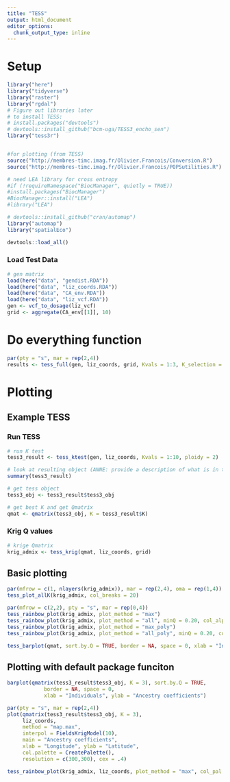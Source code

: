 ```yaml
---
title: "TESS"
output: html_document
editor_options: 
  chunk_output_type: inline
---
```


# Setup

```r
library("here")
library("tidyverse")
library("raster")
library("rgdal")
# Figure out libraries later
# to install TESS:
# install.packages("devtools")
# devtools::install_github("bcm-uga/TESS3_encho_sen")
library("tess3r") 


#for plotting (from TESS)
source("http://membres-timc.imag.fr/Olivier.Francois/Conversion.R")
source("http://membres-timc.imag.fr/Olivier.Francois/POPSutilities.R")

# need LEA library for cross entropy
#if (!requireNamespace("BiocManager", quietly = TRUE))
#install.packages("BiocManager")
#BiocManager::install("LEA")
#library("LEA")

# devtools::install_github("cran/automap")
library("automap")
library("spatialEco")

devtools::load_all()
```
### Load Test Data

```r
# gen matrix
load(here("data", "gendist.RDA"))
load(here("data", "liz_coords.RDA"))
load(here("data", "CA_env.RDA"))
load(here("data", "liz_vcf.RDA"))
gen <- vcf_to_dosage(liz_vcf)
grid <- aggregate(CA_env[[1]], 10)
```


# Do everything function
```r
par(pty = "s", mar = rep(2,4))
results <- tess_full(gen, liz_coords, grid, Kvals = 1:3, K_selection = "auto", minQ = 0.10)
```


# Plotting 

## Example TESS

### Run TESS

```r
# run K test
tess3_result <- tess_ktest(gen, liz_coords, Kvals = 1:10, ploidy = 2) 

# look at resulting object (ANNE: provide a description of what is in this object)
summary(tess3_result)

# get tess object
tess3_obj <- tess3_result$tess3_obj

# get best K and get Qmatrix
qmat <- qmatrix(tess3_obj, K = tess3_result$K)

```

### Krig Q values

```r
# krige Qmatrix
krig_admix <- tess_krig(qmat, liz_coords, grid)
```

## Basic plotting 

```r
par(mfrow = c(1, nlayers(krig_admix)), mar = rep(2,4), oma = rep(1,4))
tess_plot_allK(krig_admix, col_breaks = 20)
```

```r
par(mfrow = c(2,2), pty = "s", mar = rep(0,4))
tess_rainbow_plot(krig_admix, plot_method = "max")
tess_rainbow_plot(krig_admix, plot_method = "all", minQ = 0.20, col_alpha = 0.90)
tess_rainbow_plot(krig_admix, plot_method = "max_poly")
tess_rainbow_plot(krig_admix, plot_method = "all_poly", minQ = 0.20, col_alpha = 0.50)
```

```r
tess_barplot(qmat, sort.by.Q = TRUE, border = NA, space = 0, xlab = "Individuals", ylab = "Ancestry coefficients")
```

## Plotting with default package funciton

```r
barplot(qmatrix(tess3_result$tess3_obj, K = 3), sort.by.Q = TRUE,
            border = NA, space = 0,
            xlab = "Individuals", ylab = "Ancestry coefficients")
```

```r
par(pty = "s", mar = rep(2,4))
plot(qmatrix(tess3_result$tess3_obj, K = 3), 
     liz_coords, 
     method = "map.max", 
     interpol = FieldsKrigModel(10),  
     main = "Ancestry coefficients",
     xlab = "Longitude", ylab = "Latitude", 
     col.palette = CreatePalette(),
     resolution = c(300,300), cex = .4)

tess_rainbow_plot(krig_admix, liz_coords, plot_method = "max", col_pal =  tess_col_default)
```

